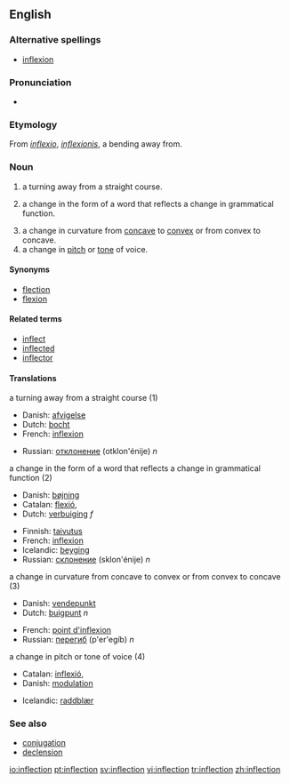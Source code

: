 {{selfref|For inflection templates, see [[Wiktionary:Inflection templates]].}}
{{wikipedia}}
==English==

===Alternative spellings===
*[[inflexion]]

===Pronunciation===
*{{audio|en-us-inflection.ogg|Audio (US)}}

===Etymology===
From {{L.}} ''[[inflexio]]'', ''[[inflexionis]]'', a bending away from.

===Noun===
{{en-noun|s|-}}

#a turning away from a straight course.
#{{grammar}} a change in the form of a word that reflects a change in grammatical function. 
#a change in curvature from [[concave]] to [[convex]] or from convex to concave.
#a change in [[pitch]] or [[tone]] of voice.

====Synonyms====
*[[flection]]
*[[flexion]]

====Related terms====
*[[inflect]]
*[[inflected]]
*[[inflector]]

====Translations====
;a turning away from a straight course (1)
{{top}}
*Danish: [[afvigelse]]
*Dutch: [[bocht]]
*French: [[inflexion]]
{{mid}}
*Russian: [[отклонение]] (otklon'énije) ''n''
{{bottom}}

;a change in the form of a word that reflects a change in grammatical function (2)
{{top}}
*Danish: [[bøjning]]
*Catalan: [[flexió]], {{f}}
*Dutch: [[verbuiging]] ''f''
{{mid}}
*Finnish: [[taivutus]]
*French: [[inflexion]]
*Icelandic: [[beyging]] {{f}}
*Russian: [[склонение]] (sklon'énije) ''n''
{{bottom}}

;a change in curvature from concave to convex or from convex to concave (3)
{{top}}
*Danish: [[vendepunkt]]
*Dutch: [[buigpunt]] ''n''
{{mid}}
*French: [[point d'inflexion]]
*Russian: [[перегиб]] (p'er'egíb) ''n''
{{bottom}}

;a change in pitch or tone of voice (4)
{{top}}
*Catalan: [[inflexió]],{{f}}
*Danish: [[modulation]]
{{mid}}
*Icelandic: [[raddblær]] {{m}}
{{bottom}}

===See also===
*[[conjugation]]
*[[declension]]

[[io:inflection]]
[[pt:inflection]]
[[sv:inflection]]
[[vi:inflection]]
[[tr:inflection]]
[[zh:inflection]]